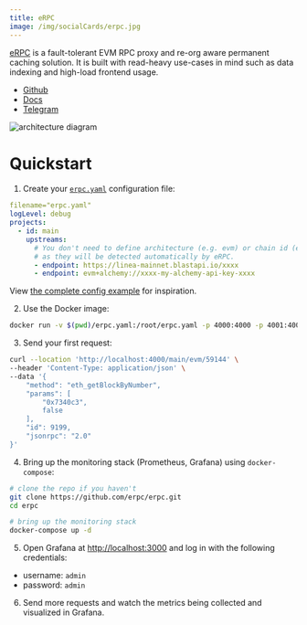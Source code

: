 ```yaml
---
title: eRPC
image: /img/socialCards/erpc.jpg
---
```


[eRPC](https://erpc.cloud/) is a fault-tolerant EVM RPC proxy and re-org aware
permanent caching solution. It is built with read-heavy use-cases in mind such
as data indexing and high-load frontend usage.

- [Github](https://github.com/erpc/erpc)
- [Docs](https://docs.erpc.cloud/)
- [Telegram](https://t.me/erpc_cloud)

<div class="center-container">
  <div class="img-medium">
    <img
      src="https://github.com/erpc/erpc/raw/main/assets/hla-diagram.svg"
      alt="architecture diagram"
    />
  </div>
</div>

# Quickstart

1. Create your [`erpc.yaml`](https://docs.erpc.cloud/config/example)
   configuration file:

```yaml
filename="erpc.yaml"
logLevel: debug
projects:
  - id: main
    upstreams:
      # You don't need to define architecture (e.g. evm) or chain id (e.g. 59144)
      # as they will be detected automatically by eRPC.
      - endpoint: https://linea-mainnet.blastapi.io/xxxx
      - endpoint: evm+alchemy://xxxx-my-alchemy-api-key-xxxx
```

View [the complete config example](https://docs.erpc.cloud/config/example) for
inspiration.

2. Use the Docker image:

```bash
docker run -v $(pwd)/erpc.yaml:/root/erpc.yaml -p 4000:4000 -p 4001:4001 ghcr.io/erpc/erpc:latest
```

3. Send your first request:

```bash
curl --location 'http://localhost:4000/main/evm/59144' \
--header 'Content-Type: application/json' \
--data '{
    "method": "eth_getBlockByNumber",
    "params": [
        "0x7340c3",
        false
    ],
    "id": 9199,
    "jsonrpc": "2.0"
}'
```

4. Bring up the monitoring stack (Prometheus, Grafana) using `docker-compose`:

```bash
# clone the repo if you haven't
git clone https://github.com/erpc/erpc.git
cd erpc

# bring up the monitoring stack
docker-compose up -d
```

5. Open Grafana at [http://localhost:3000](http://localhost:3000) and log in
   with the following credentials:

- username: `admin`
- password: `admin`

6. Send more requests and watch the metrics being collected and visualized in
   Grafana.
